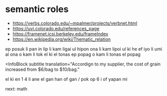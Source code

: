 
# semantic roles

- https://verbs.colorado.edu/~mpalmer/projects/verbnet.html
- https://uvi.colorado.edu/references_page
- https://framenet.icsi.berkeley.edu/frameIndex
- https://en.wikipedia.org/wiki/Thematic_relation


<InfoBlock subtitle translation="I'll give you the book tomorrow.">
  ep posuk li pan in lip
</InfoBlock>

<InfoBlock subtitle translation="Their cheerfulness is infuriating.">
  li kam ligai ul hipon ona
</InfoBlock>

<InfoBlock subtitle translation="The way they're playing is delightful to see.">
  li kam lipoi ul ki he ef iyo li umi al ona
</InfoBlock>

<InfoBlock subtitle translation="Let's talk about our plans for the weekend.">
  o kam li tok el ki el tonas ep popag
</InfoBlock>

<InfoBlock subtitle translation="Let's plan our weekend.">
  o kam li tonas el popag
</InfoBlock>

<InfoBlock
  subtitle
  translation="Accordign to my supplier, the cost of grain increased from $6/bag to $10/bag."
>
  el ki en 1 4 li ane el gan han of gan / pok op 6 i of yapan mi
</InfoBlock>

<Link href="/docs/math">next: math</Link>

